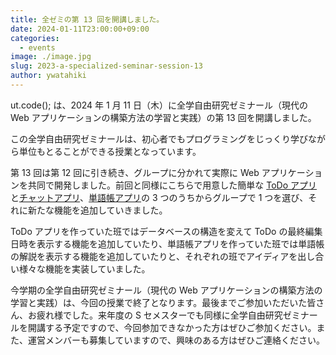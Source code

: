 ```yaml
---
title: 全ゼミの第 13 回を開講しました。
date: 2024-01-11T23:00:00+09:00
categories:
  - events
image: ./image.jpg
slug: 2023-a-specialized-seminar-session-13
author: ywatahiki
---
```


ut.code(); は、2024 年 1 月 11 日（木）に全学自由研究ゼミナール（現代の Web アプリケーションの構築方法の学習と実践）の第 13 回を開講しました。

この全学自由研究ゼミナールは、初心者でもプログラミングをじっくり学びながら単位もとることができる授業となっています。

第 13 回は第 12 回に引き続き、グループに分かれて実際に Web アプリケーションを共同で開発しました。前回と同様にこちらで用意した簡単な [ToDo アプリ](https://github.com/utokyo-web-dev-2023a/template-todo)と[チャットアプリ](https://github.com/utokyo-web-dev-2023a/template-chat)、[単語帳アプリ](https://github.com/utokyo-web-dev-2023a/template-flashcard)の 3 つのうちからグループで 1 つを選び、それに新たな機能を追加していきました。

ToDo アプリを作っていた班ではデータベースの構造を変えて ToDo の最終編集日時を表示する機能を追加していたり、単語帳アプリを作っていた班では単語帳の解説を表示する機能を追加していたりと、それぞれの班でアイディアを出し合い様々な機能を実装していました。

今学期の全学自由研究ゼミナール（現代の Web アプリケーションの構築方法の学習と実践）は、今回の授業で終了となります。最後までご参加いただいた皆さん、お疲れ様でした。来年度の S セメスターでも同様に全学自由研究ゼミナールを開講する予定ですので、今回参加できなかった方はぜひご参加ください。また、運営メンバーも募集していますので、興味のある方はぜひご連絡ください。
